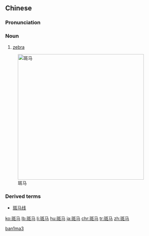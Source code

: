 ==Chinese==
{{zh-hanzi-box|[[斑]][[马]]|[[斑馬]]}}

===Pronunciation===
{{zh-pron
|m=bānmǎ
|cat=noun
}}

===Noun===
{{zh-noun}}

# [[zebra]]

[[Image:Equus grevyi (aka).jpg|400px|thumb|right|斑马]]

===Derived terms===
* [[斑马线]]

[[Category:zh:Mammals|ban1ma3]]

[[ko:斑马]]
[[lb:斑马]]
[[li:斑马]]
[[hu:斑马]]
[[ja:斑马]]
[[chr:斑马]]
[[tr:斑马]]
[[zh:斑马]]